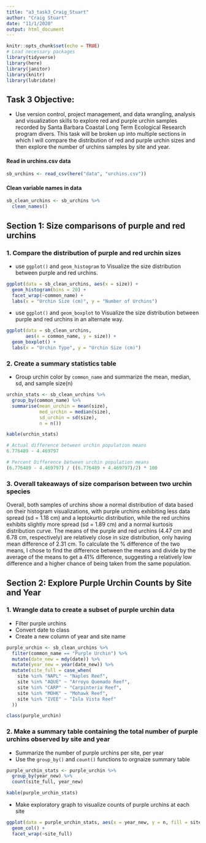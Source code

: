 ```yaml
---
title: "a3_task3_Craig_Stuart"
author: "Craig Stuart"
date: "11/1/2020"
output: html_document
---
```


```r
knitr::opts_chunk$set(echo = TRUE)
# Load necessary packages
library(tidyverse)
library(here)
library(janitor)
library(knitr)
library(lubridate)
```

## Task 3 Objective:
- Use version control, project management, and data wrangling, analysis and visualization skills to explore red and purple urchin samples recorded by Santa Barbara Coastal Long Term Ecological Research program divers. This task will be broken up into multiple sections in which I will compare the distribution of red and purple urchin sizes and then explore the number of urchins samples by site and year. 

#### Read in urchins.csv data
```r
sb_urchins <- read_csv(here("data", "urchins.csv"))
```

#### Clean variable names in data 
```r
sb_clean_urchins <- sb_urchins %>% 
  clean_names()
```

## Section 1: Size comparisons of purple and red urchins
### 1. Compare the distribution of purple and red urchin sizes

- use `ggplot()` and `geom_histogram` to Visualize the size distribution between purple and red urchins.

```r
ggplot(data = sb_clean_urchins, aes(x = size)) +
  geom_histogram(bins = 20) +
  facet_wrap(~common_name) +
  labs(x = "Urchin Size (cm)", y = "Number of Urchins")
```

- use `ggplot()` and `geom_boxplot` to Visualize the size distribution between purple and red urchins in an alternate way.

```r
ggplot(data = sb_clean_urchins, 
       aes(x = common_name, y = size)) +
  geom_boxplot() +
  labs(x = "Urchin Type", y = "Urchin Size (cm)")
```

### 2. Create a summary statistics table
- Group urchin color by `common_name` and summarize the mean, median, sd, and sample size(n)
```r
urchin_stats <- sb_clean_urchins %>% 
  group_by(common_name) %>% 
  summarise(mean_urchin = mean(size),
            med_urchin = median(size),
            sd_urchin = sd(size),
            n = n())

kable(urchin_stats)
```

```r
# Actual difference between urchin population means
6.776489 - 4.469797

# Percent Difference between urchin population means
(6.776489 - 4.469797) / ((6.776489 + 4.469797)/2) * 100
```

### 3. Overall takeaways of size comparison between two urchin species 

Overall, both samples of urchins show a normal distribution of data based on their histogram visualizations, with purple urchins exhibiting less data spread (sd = 1.18 cm) and a leptokurtic distribution, while the red urchins exhibits slightly more spread (sd = 1.89 cm) and a normal kurtosis distribution curve. The means of the purple and red urchins (4.47 cm and 6.78 cm, respectively) are relatively close in size distribution, only having mean difference of 2.31 cm. To calculate the % difference of the two means, I chose to find the difference between the means and divide by the average of the means to get a 41% difference, suggesting a relatively low difference and a higher chance of being taken from the same population. 


## Section 2: Explore Purple Urchin Counts by Site and Year
### 1. Wrangle data to create a subset of purple urchin data
- Filter purple urchins
- Convert date to class
- Create a new column of year and site name 

```r
purple_urchin <- sb_clean_urchins %>% 
  filter(common_name == "Purple Urchin") %>% 
  mutate(date_new = mdy(date)) %>% 
  mutate(year_new = year(date_new)) %>% 
  mutate(site_full = case_when(
    site %in% "NAPL" ~ "Naples Reef",
    site %in% "AQUE" ~ "Arroyo Quemado Reef",
    site %in% "CARP" ~ "Carpinteria Reef", 
    site %in% "MOHK" ~ "Mohawk Reef",
    site %in% "IVEE" ~ "Isla Vista Reef"
  ))

class(purple_urchin)
```

### 2. Make a summary table containing the total number of purple urchins observed by site and year
- Summarize the number of purple urchins per site, per year
- Use the `group_by()` and `count()` functions to orgnaize summary table

```r
purple_urchin_stats <- purple_urchin %>% 
  group_by(year_new) %>% 
  count(site_full, year_new)

kable(purple_urchin_stats)
```

- Make exploratory graph to visualize counts of purple urchins at each site

```r
ggplot(data = purple_urchin_stats, aes(x = year_new, y = n, fill = site_full)) +
  geom_col() +
  facet_wrap(~site_full)
```

















